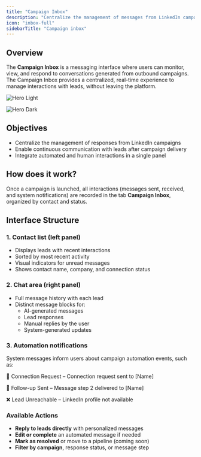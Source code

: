 ```yaml
---
title: "Campaign Inbox"
description: "Centralize the management of messages from LinkedIn campaigns in one place"
icon: "inbox-full"
sidebarTitle: "Campaign inbox"
---
```


## Overview

The **Campaign Inbox** is  a messaging interface where users can monitor, view, and respond to conversations generated from outbound campaigns. The Campaign Inbox provides a centralized, real-time experience to manage interactions with leads, without leaving the platform.

<img
  className="block dark:hidden"
  src="images/hero-campaign-inbox-light.png"
  alt="Hero Light"
  title={true}
/>

<img
  className="hidden dark:block"
  src="/images/hero-campaign-inbox-dark.png"
  alt="Hero Dark"
  title={true}
/>

## Objectives

- Centralize the management of responses from LinkedIn campaigns
- Enable continuous communication with leads after campaign delivery
- Integrate automated and human interactions in a single panel

## How does it work?

Once a campaign is launched, all interactions (messages sent, received, and system notifications) are recorded in the tab  **Campaign Inbox**, organized by contact and status.

## Interface Structure

### 1. **Contact list (left panel)**

- Displays leads with recent interactions
- Sorted by most recent activity
- Visual indicators for unread messages
- Shows contact name, company, and connection status

### 2. **Chat area (right panel)**

- Full message history with each lead
- Distinct message blocks for:
  - AI-generated messages
  - Lead responses
  - Manual replies by the user
  - System-generated updates

### 3. **Automation notifications**

System messages inform users about campaign automation events, such as:

🔔 Connection Request – Connection request sent to [Name]  

📨 Follow-up Sent – Message step 2 delivered to [Name]  

❌ Lead Unreachable – LinkedIn profile not available  

### Available Actions

- **Reply to leads directly** with personalized messages
- **Edit or complete** an automated message if needed
- **Mark as resolved** or move to a pipeline (coming soon)
- **Filter by campaign**, response status, or message step